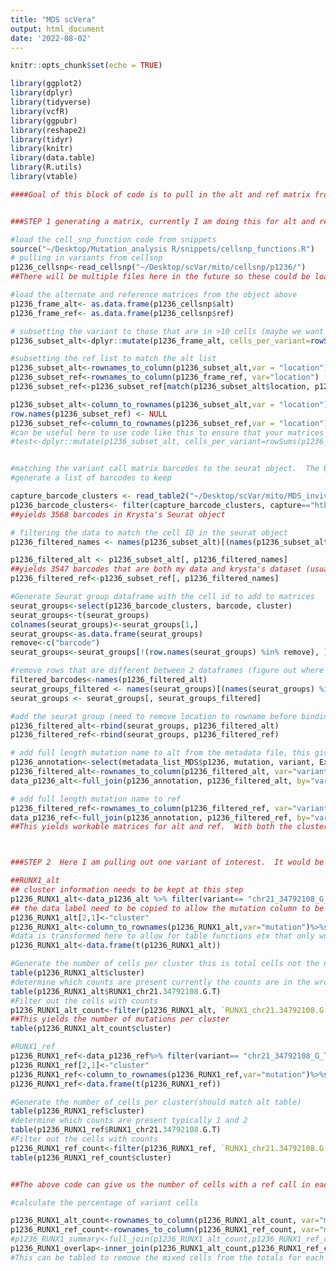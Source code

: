```yaml
---
title: "MDS scVera"
output: html_document
date: '2022-08-02'
---
```


```r
knitr::opts_chunk$set(echo = TRUE)
```


```r

library(ggplot2)
library(dplyr)
library(tidyverse)
library(vcfR)
library(ggpubr)
library(reshape2)
library(tidyr)
library(knitr)
library(data.table)
library(R.utils)
library(vtable)
```





```r
####Goal of this block of code is to pull in the alt and ref matrix from cell snp and combine it with information from Seurat, and metadata to determine the profile of variants across different cell types. I forsee there being 2 functions here, one to generate the final matrix for each input file (or a list of them) and one to either query a mutation of interest or generate a datatable with data for all variants. I am struggling most with manipulating the large matrix with multiple annotations on it and keep having to add and remove rownames and transform to perform the tasks I want to do.  All of the data sets and software are in the test data folder  ###


###STEP 1 generating a matrix, currently I am doing this for alt and ref independently because they need treated differently see below

#load the cell_snp_function code from snippets
source("~/Desktop/Mutation_analysis R/snippets/cellsnp_functions.R")
# pulling in variants from cellsnp
p1236_cellsnp<-read_cellsnp("~/Desktop/scVar/mito/cellsnp/p1236/")
##There will be multiple files here in the future so these could be loaded and manipulated into a list

#load the alternate and reference matrices from the object above
p1236_frame_alt<- as.data.frame(p1236_cellsnp$alt)
p1236_frame_ref<- as.data.frame(p1236_cellsnp$ref)

# subsetting the variant to those that are in >10 cells (maybe we want this to be higher in this analysis 100 or 200 seems more appropriate here since we need coverage of multiple clusters)
p1236_subset_alt<-dplyr::mutate(p1236_frame_alt, cells_per_variant=rowSums(p1236_frame != 0))%>%filter(cells_per_variant >10)%>%select(-cells_per_variant)

#subsetting the ref list to match the alt list
p1236_subset_alt<-rownames_to_column(p1236_subset_alt,var = "location")
p1236_subset_ref<-rownames_to_column(p1236_frame_ref, var="location")
p1236_subset_ref<-p1236_subset_ref[match(p1236_subset_alt$location, p1236_subset_ref$location),]

p1236_subset_alt<-column_to_rownames(p1236_subset_alt,var = "location")
row.names(p1236_subset_ref) <- NULL
p1236_subset_ref<-column_to_rownames(p1236_subset_ref,var = "location")
#can be useful here to use code like this to ensure that your matrices are different
#test<-dplyr::mutate(p1236_subset_alt, cells_per_variant=rowSums(p1236_subset_alt != 0))%>%select(location, cells_per_variant)


#matching the variant call matrix barcodes to the seurat object.  The barcode list I had when I called variants had 13204 barcodes in it and Krysta's object in Seurat has many monre.   
#generate a list of barcodes to keep

capture_barcode_clusters <- read_table2("~/Desktop/scVar/mito/MDS_invivo_cluster_barcodes.tsv")
p1236_barcode_clusters<- filter(capture_barcode_clusters, capture=="htb-1236")
##yields 3568 barcodes in Krysta's Seurat object

# filtering the data to match the cell ID in the seurat object
p1236_filtered_names <- names(p1236_subset_alt)[(names(p1236_subset_alt) %in% p1236_barcode_clusters$barcode)]

p1236_filtered_alt <- p1236_subset_alt[, p1236_filtered_names]
##yields 3547 barcodes that are both my data and krysta's dataset (usually this doesn't need to be multiple steps but our barcode lists were quite different)
p1236_filtered_ref<-p1236_subset_ref[, p1236_filtered_names]

#Generate Seurat group dataframe with the cell id to add to matrices
seurat_groups<-select(p1236_barcode_clusters, barcode, cluster)
seurat_groups<-t(seurat_groups)
colnames(seurat_groups)<-seurat_groups[1,]
seurat_groups<-as.data.frame(seurat_groups)
remove<-c("barcode")
seurat_groups<-seurat_groups[!(row.names(seurat_groups) %in% remove), ]

#remove rows that are different between 2 dataframes (figure out where I am losing variant info)
filtered_barcodes<-names(p1236_filtered_alt)
seurat_groups_filtered <- names(seurat_groups)[(names(seurat_groups) %in% filtered_barcodes)]
seurat_groups <- seurat_groups[, seurat_groups_filtered]

#add the seurat group (need to remove location to rowname before binding)
p1236_filtered_alt<-rbind(seurat_groups, p1236_filtered_alt)
p1236_filtered_ref<-rbind(seurat_groups, p1236_filtered_ref)

# add full length mutation name to alt from the metadata file, this gives a usable variant name other columns could be imported here to filter as well
p1236_annotation<-select(metadata_list_MDS$p1236, mutation, variant, ExonicFunc.refGene)
p1236_filtered_alt<-rownames_to_column(p1236_filtered_alt, var="variant")
data_p1236_alt<-full_join(p1236_annotation, p1236_filtered_alt, by="variant")

# add full length mutation name to ref
p1236_filtered_ref<-rownames_to_column(p1236_filtered_ref, var="variant")
data_p1236_ref<-full_join(p1236_annotation, p1236_filtered_ref, by="variant")
##This yields workable matrices for alt and ref.  With both the cluster ID and the cell ID as annotations in the rows it gets a little unwieldy but as the clusters aren't unique they can't be col.names.



###STEP 2  Here I am pulling out one variant of interest.  It would be good if this could be either the input to a function or if all variant positions could go through this process.

##RUNX1_alt
## cluster information needs to be kept at this step
p1236_RUNX1_alt<-data_p1236_alt %>% filter(variant== "chr21_34792108_G_T" |variant== "cluster")
## the data label need to be copied to allow the mutation column to be moved to the rowname empty columns can't be rownames
p1236_RUNX1_alt[2,1]<-"cluster"
p1236_RUNX1_alt<-column_to_rownames(p1236_RUNX1_alt,var="mutation")%>%select(-variant,-ExonicFunc.refGene)
#data is transformed here to allow for table functions etx that only work on long data
p1236_RUNX1_alt<-data.frame(t(p1236_RUNX1_alt))

#Generate the number of cells per cluster this is total cells not the number of cells with counts
table(p1236_RUNX1_alt$cluster)
#determine which counts are present currently the counts are in the wrong class chr instead of dbl otherwise you could use filter >0
table(p1236_RUNX1_alt$RUNX1_chr21.34792108.G.T)
#Filter out the cells with counts
p1236_RUNX1_alt_count<-filter(p1236_RUNX1_alt, `RUNX1_chr21.34792108.G.T`=="1" | `RUNX1_chr21.34792108.G.T`=="2"| `RUNX1_chr21.34792108.G.T`=="3" |  `RUNX1_chr21.34792108.G.T`=="4")
##This yields the number of mutations per cluster
table(p1236_RUNX1_alt_count$cluster)

#RUNX1_ref
p1236_RUNX1_ref<-data_p1236_ref%>% filter(variant== "chr21_34792108_G_T" |variant== "cluster")
p1236_RUNX1_ref[2,1]<-"cluster"
p1236_RUNX1_ref<-column_to_rownames(p1236_RUNX1_ref,var="mutation")%>%select(-variant,-ExonicFunc.refGene)
p1236_RUNX1_ref<-data.frame(t(p1236_RUNX1_ref))

#Generate the number of cells per cluster(should match alt table)
table(p1236_RUNX1_ref$cluster)
#determine which counts are present typically 1 and 2
table(p1236_RUNX1_ref$RUNX1_chr21.34792108.G.T)
#Filter out the cells with counts
p1236_RUNX1_ref_count<-filter(p1236_RUNX1_ref, `RUNX1_chr21.34792108.G.T`=="1" | `RUNX1_chr21.34792108.G.T`=="2"| `RUNX1_chr21.34792108.G.T`=="3")
table(p1236_RUNX1_ref_count$cluster)


##The above code can give us the number of cells with a ref call in each cluster, the number of alt calls in each cluster but some cells have both so the math is more complicated then just adding the 2 together and calculating the percentage.  I strained my brain around and around about how to calculate this.  The best I could come up with was below where I made the data tables above mergable did an inner join to determine the number of cells with both an alt and ref which can then be table to calculate cells in each cluster that have both allele.  This can then be subtracted from the total cells with counts per cluster to yield the final denominator here.  So basically I table the alt and ref counts per cluster and sum them to yield total cells.  Then I would take number of overlapping cells in each cluster (with both alt and ref counts) and subtract from the total cells with counts so that some cells are not counted twice to yield an adjusted total cell per cluster.  Then the percentage mutant per cluster would be #cells with a mut call per cluster/adjusted total cell per cluster.  The wt cell percentage would be 1-mut as we only want to count cells with only wt counts here.   Currently these are just generating the numbers tables for each of these outputs but ideally these outputs could be used to generate a table of some type.  Brett was thinking stacked barplots of wildtype and mutant cells per cluster, so maybe a melted long format table.  We also need to be able to see the counts of both wildtype and mutant per cluster to determine if there are enough counts to be informative per variant.  The percentages alone can be misleading if there are only a few cells with counts in a cluster.  

#calculate the percentage of variant cells 

p1236_RUNX1_alt_count<-rownames_to_column(p1236_RUNX1_alt_count, var="mutation")
p1236_RUNX1_ref_count<-rownames_to_column(p1236_RUNX1_ref_count, var="mutation")
#p1236_RUNX1_summary<-full_join(p1236_RUNX1_alt_count,p1236_RUNX1_ref_count, by="mutation")
p1236_RUNX1_overlap<-inner_join(p1236_RUNX1_alt_count,p1236_RUNX1_ref_count, by="mutation")
#This can be tabled to remove the mixed cells from the totals for each cluster
```
